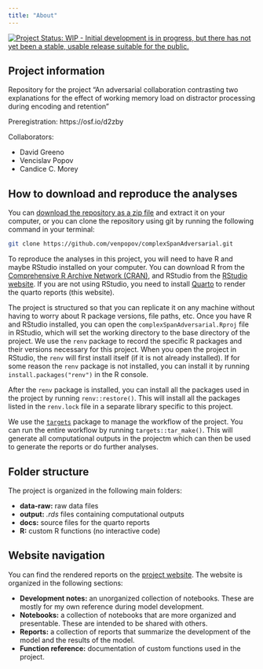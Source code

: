 ```yaml
---
title: "About"
---
```


<!-- badges: start -->
[![Project Status: WIP - Initial development is in progress, but there has not yet been a stable, usable release suitable for the public.](https://www.repostatus.org/badges/latest/wip.svg)](https://www.repostatus.org/#wip)
<!-- badges: end -->

## Project information

Repository for the project "An adversarial collaboration contrasting two explanations for the effect of working memory load on distractor processing during encoding and retention"

Preregistration: https://osf.io/d2zby

Collaborators:

- David Greeno
- Vencislav Popov
- Candice C. Morey

## How to download and reproduce the analyses

You can [download the repository as a zip file](https://github.com/venpopov/complexSpanAdversarial/archive/refs/heads/main.zip) and extract it on your computer, or you can clone the repository using git by running the following command in your terminal:

```bash
git clone https://github.com/venpopov/complexSpanAdversarial.git
```

To reproduce the analyses in this project, you will need to have R and maybe RStudio installed on your computer. You can download R from the [Comprehensive R Archive Network (CRAN)](https://cran.r-project.org/), and RStudio from the [RStudio website](https://www.rstudio.com/products/rstudio/download/). If you are not using RStudio, you need to install [Quarto](https://quarto.org/docs/get-started/) to render the quarto reports (this website).

The project is structured so that you can replicate it on any machine without having to worry about R package versions, file paths, etc. Once you have R and RStudio installed, you can open the `complexSpanAdversarial.Rproj` file in RStudio, which will set the working directory to the base directory of the project. We use the `renv` package to record the specific R packages and their versions necessary for this project. When you open the project in RStudio, the `renv` will first install itself (if it is not already installed). If for some reason the `renv` package is not installed, you can install it by running `install.packages("renv")` in the R console.

After the `renv` package is installed, you can install all the packages used in the project by running `renv::restore()`. This will install all the packages listed in the `renv.lock` file in a separate library specific to this project.

We use the [`targets`](https://docs.ropensci.org/targets/) package to manage the workflow of the project. You can run the entire workflow by running `targets::tar_make()`. This will generate all computational outputs in the projectm which can then be used to generate the reports or do further analyses.

## Folder structure

The project is organized in the following main folders:

- **data-raw:** raw data files
- **output:** *.rds* files containing computational outputs
- **docs:** source files for the quarto reports
- **R:** custom R functions (no interactive code)

## Website navigation

You can find the rendered reports on the [project website](venpopov.github.io/complexSpanAdversarial/). The website is organized in the following sections:

- **Development notes:** an unorganized collection of notebooks. These are mostly for my own reference during model development.
- **Notebooks:** a collection of notebooks that are more organized and presentable. These are intended to be shared with others.
- **Reports:** a collection of reports that summarize the development of the model and the results of the model.
- **Function reference:** documentation of custom functions used in the project.
